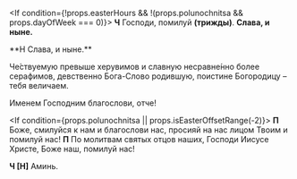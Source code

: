 <If condition={!props.easterHours && !(props.polunochnitsa && props.dayOfWeek === 0)}>
    **Ч** Господи, помилуй **(трижды)**. **Слава, и ныне.**
</If>

<If condition={props.easterHours}>
    **Н Слава, и ныне.**
</If>

Че́ствуемую превыше херувимов и славную несравне́нно более серафимов, девственно Бога-Слово родившую, поистине Богородицу – тебя величаем.

Именем Господним благослови, отче!

<If condition={props.polunochnitsa || props.isEasterOffsetRange(-2)}>
    <Then>**П** Боже, смилуйся к нам и благослови нас, просияй на нас лицом Твоим и помилуй нас!</Then>
    <Else>**П** По молитвам святых отцов наших, Господи Иисусе Христе, Боже наш, помилуй нас!</Else>
</If>

**Ч [Н]** Аминь.
